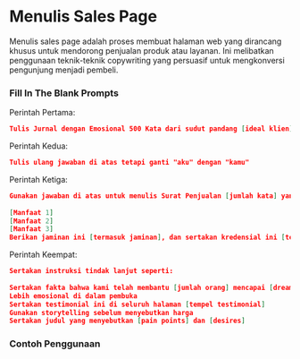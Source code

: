 # Menulis Sales Page
Menulis sales page adalah proses membuat halaman web yang dirancang khusus untuk mendorong penjualan produk atau layanan. Ini melibatkan penggunaan teknik-teknik copywriting yang persuasif untuk mengkonversi pengunjung menjadi pembeli.

### Fill In The Blank Prompts
Perintah Pertama:
```json copy
Tulis Jurnal dengan Emosional 500 Kata dari sudut pandang [ideal klien] yang mengalami kesulitan dengan [pain points]. Dia merasa [emosi] dan ingin [dream outcomes].
```
Perintah Kedua:
```json copy
Tulis ulang jawaban di atas tetapi ganti "aku" dengan "kamu"
```
Perintah Ketiga:
```json copy
Gunakan jawaban di atas untuk menulis Surat Penjualan [jumlah kata] yang menargetkan [ideal klien] yang sedang berjuang dengan [pain points]. Berjanjilah bahwa jika mereka terus membaca, mereka akan melihat mengapa ALASAN sebenarnya mereka tidak dapat mencapai [dream outcome] disebut [unique mechanism]. Tawarkan produk bernama [nama produk] yang memiliki manfaat utama:
 
[Manfaat 1]
[Manfaat 2]
[Manfaat 3]
Berikan jaminan ini [termasuk jaminan], dan sertakan kredensial ini [termasuk kredensial]
```
Perintah Keempat:
```json copy
Sertakan instruksi tindak lanjut seperti:
 
Sertakan fakta bahwa kami telah membantu [jumlah orang] mencapai [dream outcome]
Lebih emosional di dalam pembuka
Sertakan testimonial ini di seluruh halaman [tempel testimonial]
Gunakan storytelling sebelum menyebutkan harga
Sertakan judul yang menyebutkan [pain points] dan [desires]
```

### Contoh Penggunaan